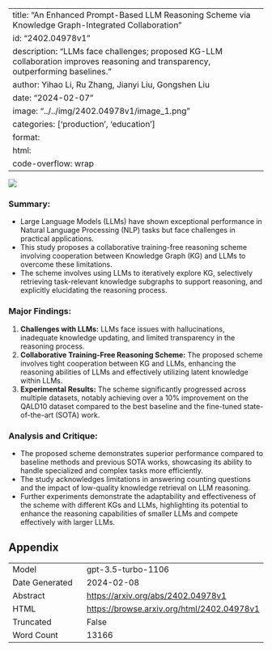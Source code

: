 
---
title: "An Enhanced Prompt-Based LLM Reasoning Scheme via Knowledge Graph-Integrated Collaboration"
id: "2402.04978v1"
description: "LLMs face challenges; proposed KG-LLM collaboration improves reasoning and transparency, outperforming baselines."
author: Yihao Li, Ru Zhang, Jianyi Liu, Gongshen Liu
date: "2024-02-07"
image: "../../img/2402.04978v1/image_1.png"
categories: ['production', 'education']
format:
  html:
    code-overflow: wrap
---

![](../../img/2402.04978v1/image_1.png)

### **Summary:**
- Large Language Models (LLMs) have shown exceptional performance in Natural Language Processing (NLP) tasks but face challenges in practical applications.
- This study proposes a collaborative training-free reasoning scheme involving cooperation between Knowledge Graph (KG) and LLMs to overcome these limitations.
- The scheme involves using LLMs to iteratively explore KG, selectively retrieving task-relevant knowledge subgraphs to support reasoning, and explicitly elucidating the reasoning process.

### Major Findings:
1. **Challenges with LLMs:** LLMs face issues with hallucinations, inadequate knowledge updating, and limited transparency in the reasoning process.
2. **Collaborative Training-Free Reasoning Scheme:** The proposed scheme involves tight cooperation between KG and LLMs, enhancing the reasoning abilities of LLMs and effectively utilizing latent knowledge within LLMs.
3. **Experimental Results:** The scheme significantly progressed across multiple datasets, notably achieving over a 10% improvement on the QALD10 dataset compared to the best baseline and the fine-tuned state-of-the-art (SOTA) work.

### Analysis and Critique:
- The proposed scheme demonstrates superior performance compared to baseline methods and previous SOTA works, showcasing its ability to handle specialized and complex tasks more efficiently.
- The study acknowledges limitations in answering counting questions and the impact of low-quality knowledge retrieval on LLM reasoning.
- Further experiments demonstrate the adaptability and effectiveness of the scheme with different KGs and LLMs, highlighting its potential to enhance the reasoning capabilities of smaller LLMs and compete effectively with larger LLMs.

## Appendix

|          |          |
|----------|----------|
| Model     | gpt-3.5-turbo-1106       |
| Date Generated     | 2024-02-08       |
| Abstract | [https://arxiv.org/abs/2402.04978v1](https://arxiv.org/abs/2402.04978v1)        |
| HTML     | [https://browse.arxiv.org/html/2402.04978v1](https://browse.arxiv.org/html/2402.04978v1)       |
| Truncated       | False       |
| Word Count       | 13166       |